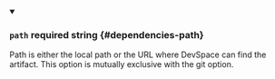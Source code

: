 
<details className="config-field" data-expandable="false" open>
<summary>

### `path` <span className="config-field-required" data-required="false">required</span> <span className="config-field-type">string</span> <span className="config-field-default"></span> <span className="config-field-enum"></span> {#dependencies-path}

Path is either the local path or the URL where DevSpace can find the artifact. This option is mutually exclusive with the git option.

</summary>



</details>
